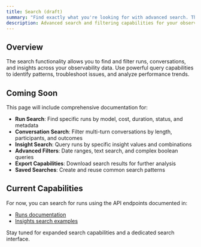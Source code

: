 ```yaml
---
title: Search (draft)
summary: "Find exactly what you're looking for with advanced search. This guide will cover how to search and filter runs, conversations, and insights to quickly find the data you need."
description: Advanced search and filtering capabilities for your observability data.
---
```


## Overview

The search functionality allows you to find and filter runs, conversations, and insights across your observability data. Use powerful query capabilities to identify patterns, troubleshoot issues, and analyze performance trends.

## Coming Soon

This page will include comprehensive documentation for:

- **Run Search**: Find specific runs by model, cost, duration, status, and metadata
- **Conversation Search**: Filter multi-turn conversations by length, participants, and outcomes  
- **Insight Search**: Query runs by specific insight values and combinations
- **Advanced Filters**: Date ranges, text search, and complex boolean queries
- **Export Capabilities**: Download search results for further analysis
- **Saved Searches**: Create and reuse common search patterns

## Current Capabilities

For now, you can search for runs using the API endpoints documented in:
- [Runs documentation](/docs/observability/runs)
- [Insights search examples](/docs/observability/insights#searching-for-specific-insight-values)

Stay tuned for expanded search capabilities and a dedicated search interface. 